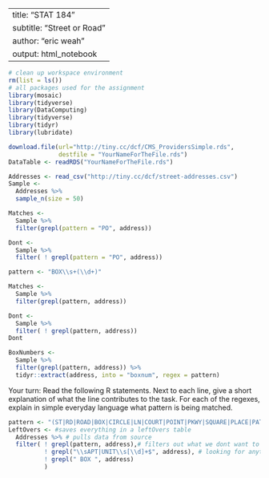   
---
title: "STAT 184" 
subtitle: "Street or Road"
author: "eric weah"
output: html_notebook
---





```r
# clean up workspace environment
rm(list = ls())
# all packages used for the assignment
library(mosaic)
library(tidyverse)
library(DataComputing)
library(tidyverse)
library(tidyr)
library(lubridate)
```

```r
download.file(url="http://tiny.cc/dcf/CMS_ProvidersSimple.rds",
              destfile = "YourNameForTheFile.rds")
DataTable <- readRDS("YourNameForTheFile.rds")
```

```r
Addresses <- read_csv("http://tiny.cc/dcf/street-addresses.csv")
Sample <- 
  Addresses %>%
  sample_n(size = 50)

```

```r
Matches <- 
  Sample %>%
  filter(grepl(pattern = "PO", address))

```

```r
Dont <- 
  Sample %>%
  filter( ! grepl(pattern = "PO", address))
```

```r
pattern <- "BOX\\s+(\\d+)"

Matches <- 
  Sample %>% 
  filter(grepl(pattern, address))

Dont <-
  Sample %>%
  filter( ! grepl(pattern, address))
Dont

BoxNumbers <- 
  Sample %>%
  filter(grepl(pattern, address)) %>%
  tidyr::extract(address, into = "boxnum", regex = pattern)

```


Your turn: Read the following R statements. Next to each line, give a short explanation of what the line contributes to the task. For each of the regexes, explain in simple everyday language what pattern is being matched.
```r
pattern <- "(ST|RD|ROAD|BOX|CIRCLE|LN|COURT|POINT|PKWY|SQUARE|PLACE|PATH)" # looking for a pattern street or road names
LeftOvers <- #saves everything in a leftOvers table
  Addresses %>% # pulls data from source
  filter( ! grepl(pattern, address),# filters out what we dont want to see
          ! grepl("\\sAPT|UNIT\\s[\\d]+$", address), # looking for anything with apartments 
          ! grepl(" BOX ", address)
          )


```

```r

```
